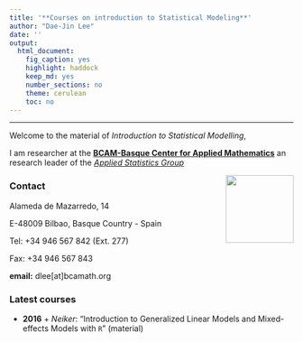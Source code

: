 ```yaml
---
title: '**Courses on introduction to Statistical Modeling**'
author: "Dae-Jin Lee"
date: ''
output:
  html_document:
    fig_caption: yes
    highlight: haddock
    keep_md: yes
    number_sections: no
    theme: cerulean
    toc: no
---
```



----------------------------

Welcome to the material of *Introduction to Statistical Modelling*, 

I am researcher at the [**BCAM-Basque Center for Applied Mathematics**](http://www.bcamath.org)
an research leader of the [*Applied Statistics Group*](http://www.bcamath.org/en/research/lines/AS)

<img src="http://www.bcamath.org/public_images/logo_bcam.jpg" style="width: 120px;" align="right">



### Contact

Alameda de Mazarredo, 14

E-48009 Bilbao, Basque Country - Spain

Tel: +34 946 567 842 (Ext. 277)

Fax: +34 946 567 843

**email:** dlee[at]bcamath.org

### Latest courses

* **2016** 
      + *Neiker*: "Introduction to Generalized Linear Models and Mixed-effects Models with `R`" (material)